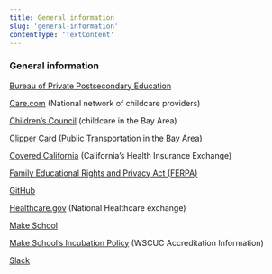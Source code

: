 ```yaml
---
title: General information
slug: 'general-information'
contentType: 'TextContent'
---
```


### General information

[Bureau of Private Postsecondary Education](https://www.bppe.ca.gov/)

[Care.com](care.com) (National network of childcare providers)

[Children’s Council](http://www.childrenscouncil.org/) (childcare in the Bay Area)

[Clipper Card](https://www.clippercard.com/) (Public Transportation in the Bay Area)

[Covered California](https://www.coveredca.com/) (California’s Health Insurance Exchange)

[Family Educational Rights and Privacy Act (FERPA)](https://www2.ed.gov/policy/gen/guid/fpco/ferpa/index.html)

[GitHub](https://github.com/Product-College-Courses/)

[Healthcare.gov](https://www.healthcare.gov/) (National Healthcare exchange)

[Make School](makeschool.com)

[Make School’s Incubation Policy](https://www.wscuc.org/content/incubation-policy) (WSCUC
Accreditation Information)

[Slack](http://slack.com)
